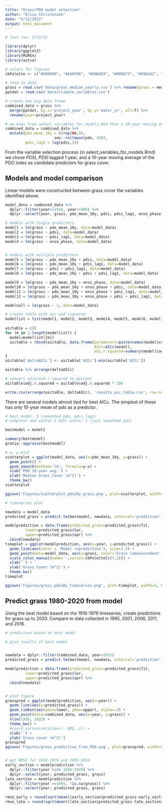 ```yaml
---
title: "Grass/PDO model selection"
author: "Erica Christensen"
date: "5/12/2022"
output: html_document
---
```


```r
# last run: 5/12/22

library(dplyr)
library(ggplot2)
library(MuMIn)
library(astsa)

# colors for figures
cbPalette <- c("#999999", "#E69F00", "#56B4E9", "#009E73", "#F0E442", "#0072B2", "#D55E00", "#CC79A7")

# read in data
grass = read.csv('data/grass_median_yearly.csv') %>% rename(grass = median_grass)
pptdat = read.csv('data/climate_variables.csv')

# create one big data frame
combined_data = grass %>%
  merge(pptdat, by.x='project_year', by.y='water_yr', all=T) %>%
  rename(year=project_year)

# we know from select_variables_for_models.Rmd that a 10-year moving average of PDO should be included in models, and a 1-year lag of pdsi
combined_data = combined_data %>%
  mutate(pdo_mean_10y = c(rep(NA,9),
                      zoo::rollmean(pdo, 10)),
         pdsi_lag1 = lag(pdsi,1))

```


From the variable selection process (in select_variables_for_models.Rmd) we chose PDSI, PDSI lagged 1 year, and a 10-year moving average of the PDO index as candidate predictors for grass cover.  


## Models and model comparison

Linear models were constructed between grass cover the variables identified above.  

```r
model_data = combined_data %>%
  dplyr::filter(year>=1916, year<1980) %>%
  dplyr::select(year, grass, pdo_mean_10y, pdsi, pdsi_lag1, enso_phase)

# models with single predictors
model1 = lm(grass ~ pdo_mean_10y, data=model_data)
model2 = lm(grass ~ pdsi, data=model_data)
model3 = lm(grass ~ pdsi_lag1, data=model_data)
model4 = lm(grass ~ enso_phase, data=model_data)


# models with multiple predictors
model5 = lm(grass ~ pdo_mean_10y + pdsi, data=model_data)
model6 = lm(grass ~ pdo_mean_10y + pdsi_lag1, data=model_data)
model7 = lm(grass ~ pdsi + pdsi_lag1, data=model_data)
model8 = lm(grass ~ pdo_mean_10y + pdsi + pdsi_lag1, data=model_data)

model9 = lm(grass ~ pdo_mean_10y + enso_phase, data=model_data)
model10 = lm(grass ~ pdo_mean_10y + enso_phase + pdsi, data=model_data)
model11 = lm(grass ~ pdo_mean_10y + enso_phase + pdsi_lag1, data=model_data)
model12 = lm(grass ~ pdo_mean_10y + enso_phase + pdsi + pdsi_lag1, data=model_data)

modelnull = lm(grass ~ 1, data=model_data)

# create table with aic and rsquared
modellist = list(model1, model2, model3, model4, model5, model6, model7, model8, model9, model10, model11, model12, modelnull)
                 
aictable = c()
for (m in 1:length(modellist)) {
  model=modellist[[m]]
  aictable = rbind(aictable, data.frame(parameters=paste(names(model$coefficients),collapse=', '),
                                        AICc=AICc(model),
                                        adj.r.squared=summary(model)$adj.r.squared))
}
aictable['deltaAICc'] <- aictable['AICc']-min(aictable['AICc'])

aictable %>% arrange(deltaAICc)

# convert adjusted r squared to percent
aictable$adj.r.squared = aictable$adj.r.squared * 100

write.csv(arrange(aictable, deltaAICc), 'results_aic_table.csv', row.names=F)
```

There are several models almost tied for best AICc. The simplest of these has only 10-year mean of pdo as a predictor. 

```r

# best model: 5 (smoothed pdo, pdsi_lag1)
# simplest and within 2 AICc units: 1 (just smoothed pdo)

bestmodel = model1

summary(bestmodel)
gratia::appraise(bestmodel)

# x, y plot
scatterplot = ggplot(model_data, aes(x=pdo_mean_10y, y=grass)) +
  geom_point() +
  geom_smooth(method='lm', formula=y~x) +
  xlab('PDO 10-year avg.') +
  ylab('Median Grass Cover (m^2)') +
  theme_bw() 
scatterplot

ggsave('Figures/scatterplot_pdo10y_grass.png', plot=scatterplot, width=4, height=3)

# timeseries plot

newdata = model_data 
predicted_grass = predict.lm(bestmodel, newdata, interval='prediction') %>% as.data.frame()

modelprediction = data.frame(predicted_grass=predicted_grass$fit,
         lower=predicted_grass$lwr,
         upper=predicted_grass$upr) %>%
  cbind(newdata)
timeplot = ggplot(modelprediction, aes(x=year, y=predicted_grass)) +
  geom_line(aes(color = 'Model \nprediction'), size=1.5) +
  geom_point(data=model_data, aes(y=grass, color='Grass \nmeasurement')) +
  scale_color_manual(name='',values=cbPalette[c(7,3)]) +
  xlab('') +
  ylab('Grass Cover (m^2)') +
  theme_bw() 
timeplot

ggsave('Figures/grass_pdo10y_timeseries.png', plot=timeplot, width=5, height=3)
```

## Predict grass 1980-2020 from model

Using the best model based on the 1916-1979 timeseries, create predictions for grass up to 2020. Compare to data collected in 1995, 2001, 2006, 2011, and 2016.


```r
# prediction based on best model

# plot results of best model


newdata = dplyr::filter(combined_data, year>1915) 
predicted_grass = predict.lm(bestmodel, newdata, interval='prediction') %>% as.data.frame()

modelprediction = data.frame(predicted_grass=predicted_grass$fit,
         lower=predicted_grass$lwr,
         upper=predicted_grass$upr) %>%
  cbind(newdata)


# plot figure
grasspred = ggplot(modelprediction, aes(x=year)) +
  geom_line(aes(y=predicted_grass)) +
  geom_ribbon(aes(ymin=lower, ymax=upper), alpha=.3) +
  geom_point(data=combined_data, aes(x=year, y=grass)) +
  xlim(1916, 2022) +
  theme_bw() +
  #coord_cartesian(ylim=c(-.005,.1)) +
  xlab('') +
  ylab('Grass cover (m^2)')
grasspred
ggsave('Figures/grass_prediction_from_PDO.png', plot=grasspred, width=5, height=4)


# get RMSE for 1916-1979 and 1995-2016
early_section = modelprediction %>%
  dplyr::filter(year %in% 1916:1979) %>%
  dplyr::select(year, predicted_grass, grass)
late_section = modelprediction %>%
  dplyr::filter(year >=1995, !is.na(grass)) %>%
  dplyr::select(year, predicted_grass, grass)

rmse_early = round(sqrt(mean((early_section$predicted_grass-early_section$grass)^2)), digits=2)
rmse_late = round(sqrt(mean((late_section$predicted_grass-late_section$grass)^2)), digits=2)
```

